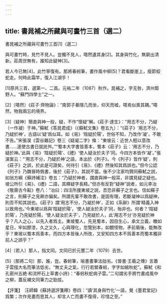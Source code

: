 ```yaml
---
---
---
```

title: 書晁補之所藏與可畫竹三首（選二）
---




書晁補之所藏與可畫竹三首[1]（選二）



與可畫竹時，見竹不見人。豈獨不見人，嗒然遺其身[2]。其身與竹化，無窮出清新。莊周世無有，誰知此疑神[3]。

若人今已無[4]，此竹寧復有。那將春蚓筆，畫作風中柳[5]？君看斷崖上，瘦節蛟蛇走。何時此霜竿，復入江湖手！

[1]原共三首，選第一、二首。元祐二年（1087）秋作。晁補之，字无咎，濟州鉅野人。“蘇門四學士”之一。

[2]〔嗒然〕《莊子·齊物論》：“南郭子綦隱几而坐，仰天而嘘，嗒焉似喪其耦。”嗒然，物我兩忘的境界。

[3]〔疑神〕簡直與神一般，疑，不作“懷疑”解。《莊子·達生》：“用志不分，乃疑（一作凝）于神。”蘇軾《答晁君成》（《蘇軾文集》卷五九）：“《莊子》‘用志不分，乃疑於神’，古語以‘疑’爲似耳。如《易》‘陰疑於陽’，世俗不知，乃改作‘凝’，不敢不告。”宋張淏《雲谷雜記》卷三《疑凝二字》條：“東坡云：近世人輕以意改書……遂使古書日就訛舛。”“蜀本大字書皆善本，蜀本《莊子》云：‘用志不分，乃疑於神。’此與《易》‘陰疑於陽’、《禮》‘使人疑汝於夫子’同。今四方本皆作‘凝’。”張淏案云：“‘用志不分，乃疑於神’之語，本出於《列子》。今《列子》皆作‘疑’，則《莊子》之誤，於此是可證矣，何待引《易》、《禮》然後知其爲誤也。”但今公認《列子》乃魏晉時僞書，後於《莊子》，其説不當。後不少注家均贊同蘇軾之説，如翁方綱《蘇詩補注》卷五：“乃疑於神者，謂直與神一般耳，非謂見疑之疑也。坡公所引《易》、《禮》二語，其釋疑字長精。”但亦有反對“疑神”説者，如元李冶《敬齋古今黈》卷八：“冶曰：四注所援東坡之説，吾恐非蘇子之言也。信如蘇子之言，則蘇子之見厥亦偏矣。所謂先輩不敢改書，是固有理，若斷凝神以爲疑神，則吾不知其説也。《莊子》謂‘用志不分，乃凝於神’，正如《系辭》所謂‘精義入神以致用也。’今東坡以爲與‘陰疑於陽’，‘使人疑汝於夫子’同，殆非也。何者？‘陰疑於陽’，乃見疑於陽，‘使人疑汝於夫子’，乃見疑於人，此‘用志不分’亦見疑於神乎？凡人之心，以先入者爲主。東坡蜀人，先見蜀本，因目生心，承文立義，皦如星日，牢如膠漆，久之又久，心與理化，忽覽别本，如覩怪物，矛前盾後，能無改乎？東坡以蜀本爲善本，而四方本皆後人所改，又安知四方本不爲善本而蜀本獨非前人之誤乎？”

[4]〔若人〕那人，指文同。文同已於元豐二年（1079）去世。

[5]〔那將二句〕那，誰，豈。春蚓筆，喻書畫筆法拙劣。《晉書·王羲之傳》言蕭子雲擅大名而筆法低劣，“無丈夫之氣，行行若縈春蚓，字字如綰秋蛇”。蘇軾《和孔密州五絶·和流杯石上草書小詩》：“春蚓秋蛇病子雲。”二句謂劣手將竹畫成風中之柳，蓋反襯文同筆力之勁拔。

【評箋】　汪師韓《蘇詩選評箋釋》卷四：“讀‘其身與竹化’一語，覺《墨君堂記》爲繁；次作見畫而思其人，却言人亡而畫不復得，珍惜之至。”